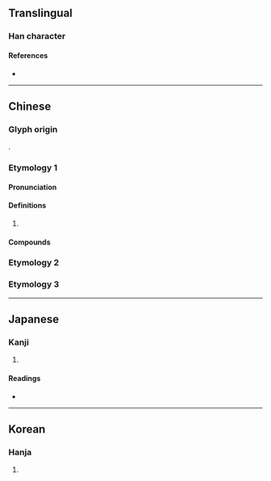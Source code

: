 {{also|溁}}
{{character info/new}}
==Translingual==

===Han character===
{{Han char|rn=85|rad=水|as=14|sn=17|four=|canj=EFFD|ids=⿰氵榮}}

====References====
* {{Han ref|kx=0655.290|dkj=18489|dj=1066.020|hdz=31773.040|uh=6FDA|ud=28634}}

----

==Chinese==
{{zh-forms|s=溁}}

===Glyph origin===
{{Han compound|水|alt1=氵|榮|c1=s|c2=p|t1=water|ls=psc}}.

===Etymology 1===

====Pronunciation====
{{zh-pron
|m=yíng
|c=jing4
|cat=
}}

====Definitions====
{{zh-hanzi}}

# {{zh-used2|p}}

====Compounds====
{{zh-der|濚溪|濚灣}}

===Etymology 2===
{{zh-see|瀯|v}}

===Etymology 3===
{{zh-see|濴|v}}

----

==Japanese==

===Kanji===
{{ja-kanji|grade=|rs=水14}}

# {{defn|lang=ja|sort=水14}}

====Readings====
* {{ja-readings|on=[[えい]] (ei), [[よう]] (yō)|kun=[[おがわ]] (ogawa)}}

----

==Korean==

===Hanja===
{{ko-hanja|hangeul=영|eumhun=|rv=yeong|mr=yŏng|y=yeng}}

# {{defn|lang=ko|sort=水14}}